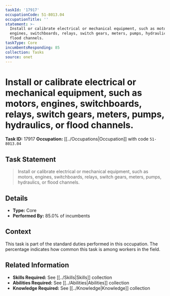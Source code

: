 ```yaml
---
taskId: '17917'
occupationCode: 51-8013.04
occupationTitle: ''
statement: >-
  Install or calibrate electrical or mechanical equipment, such as motors,
  engines, switchboards, relays, switch gears, meters, pumps, hydraulics, or
  flood channels.
taskType: Core
incumbentsResponding: 85
collection: Tasks
source: onet
---
```

# Install or calibrate electrical or mechanical equipment, such as motors, engines, switchboards, relays, switch gears, meters, pumps, hydraulics, or flood channels.

**Task ID:** 17917
**Occupation:** [[../Occupations|Occupation]] with code `51-8013.04`

## Task Statement

> Install or calibrate electrical or mechanical equipment, such as motors, engines, switchboards, relays, switch gears, meters, pumps, hydraulics, or flood channels.

## Details

- **Type:** Core
- **Performed By:** 85.0% of incumbents

## Context

This task is part of the standard duties performed in this occupation. The percentage indicates how common this task is among workers in the field.

## Related Information

- **Skills Required:** See [[../Skills|Skills]] collection
- **Abilities Required:** See [[../Abilities|Abilities]] collection
- **Knowledge Required:** See [[../Knowledge|Knowledge]] collection

